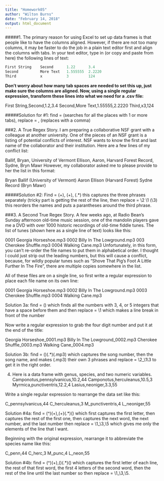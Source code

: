 ```yaml
---
title: "Homework05"
author: "Wilton Burns"
date: "February 14, 2018"
output: html_document
---
```


#####1. The primary reason for using Excel to set up data frames is that people like to have the columns aligned. However, if there are not too many columns, it may be faster to do the job in a plain text editor first and align the columns with tabs. In your text editor, type in (or copy and paste from here) the following lines of text:

```r
First String    Second      1.22      3.4
Second          More Text   1.555555  2.2220
Third           x           3         124
```

**Don’t worry about how many tab spaces are needed to set this up, just make sure the columns are aligned. Now, using a single regular expression, transform these lines into what we need for a .csv file:**

First String,Second,1.2,3.4
Second,More Text,1.55555,2.2220
Third,x3,124

#####Solution for #1: find = \t+ (searches for all the places with 1 or more tabs), replace = , (replaces with a comma)

###2. A True Regex Story. I am preparing a collaborative NSF grant with a colleague at another university. One of the pieces of an NSF grant is a listing of potential conflicts of interest. NSF wants to know the first and last name of the collaborator and their institution.
Here are a few lines of my conflict list:

Ballif, Bryan, University of Vermont
Ellison, Aaron, Harvard Forest
Record, Sydne, Bryn Mawr
However, my collaborator asked me to please provide to her the list in this format:

Bryan Ballif (University of Vermont)
Aaron Ellison (Harvard Forest)
Sydne Record (Bryn Mawr)

#####Solution #2: Find = (\w+), (\w+), (.*) this captures the three phrases separately (tricky part is getting the rest of the line, then replace = \2 \1 (\3) this reorders the names and puts a parantheses around the third phrase. 

###3. A Second True Regex Story. A few weeks ago, at Radio Bean’s Sunday afternoon old-time music session, one of the mandolin players gave me a DVD with over 1000 historic recordings of old-time fiddle tunes.
The list of tunes (shown here as a single line of text) looks like this:

0001 Georgia Horseshoe.mp3 0002 Billy In The Lowground.mp3 003 Cherokee Shuffle.mp3 0004 Walking Cane.mp3
Unfortunately, in this form, you can’t re-order the file names to put them in alphabetical order. I thought I could just strip out the leading numbers, but this will cause a conflict, because, for wildly popular tunes such as “Shove That Pig’s Foot A Little Further In The Fire”, there are multiple copies somewhere in the list.

All of these files are on a single line, so first write a regular expression to place each file name on its own line:

0001 Georgia Horseshoe.mp3
0002 Billy In The Lowground.mp3
0003 Cherokee Shuffle.mp3
0004 Walking Cane.mp3

Solution 3a: find = \s(\d{3,5}) which finds all the numbers with 3, 4, or 5 integers that have a space before them and then replace = \n\1 which makes a line break in front of the number

Now write a regular expression to grab the four digit number and put it at the end of the title:

Georgia Horseshoe_0001.mp3
Billy In The Lowground_0002.mp3
Cherokee Shuffle_0003.mp3
Walking Cane_0004.mp3

Solution 3b: find = (\d{3,5})\s(.*)(.mp3) which captures the song number, then the song name, and makes (.mp3) their own 3 phrases and replace = \2_\1\3 to get it in the right order. 

4. Here is a data frame with genus, species, and two numeric variables.
Camponotus,pennsylvanicus,10.2,44
Camponotus,herculeanus,10.5,3
Myrmica,punctiventris,12.2,4
Lasius,neoniger,3.3,55

Write a single regular expression to rearrange the data set like this:

C_pennsylvanicus,44
C_herculeanus,3
M_punctiventris,4
L_neoniger,55

Solution #4a: find = (^\w)(\w+),(\w+)(.*)(\d+) which first captures the first letter, then captures the rest of the first one, then captures the next word, the next number, and the last number then replace = \1_\3,\5 which gives me only the elements of the line that I want. 

Beginning with the original expression, rearrange it to abbreviate the species name like this:

C_penn,44
C_herc,3
M_punc,4
L_neon,55

Solution #4b: find = (^\w)(\w+),(\w{1,4})(.*)(\d+) which captures the first letter of each line, the rest of that first word, the first 4 letters of the second word, then the rest of the line until the last number so then replace = \1_\3,\5. 
